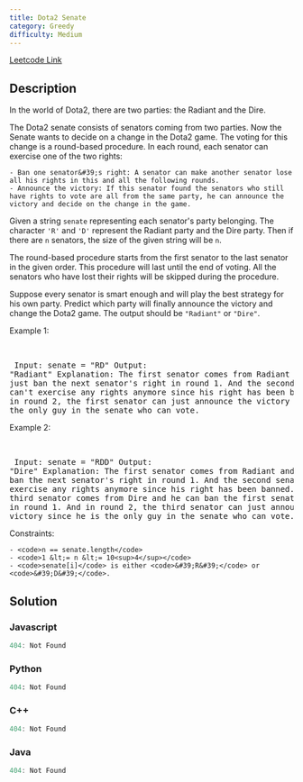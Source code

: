 ```yaml
---
title: Dota2 Senate
category: Greedy
difficulty: Medium
---
```


<Callout>

[Leetcode Link](https://leetcode.com/problems/dota2-senate)

</Callout>

## Description
In the world of Dota2, there are two parties: the Radiant and the Dire.

The Dota2 senate consists of senators coming from two parties. Now the Senate wants to decide on a change in the Dota2 game. The voting for this change is a round-based procedure. In each round, each senator can exercise one of the two rights:


	- Ban one senator&#39;s right: A senator can make another senator lose all his rights in this and all the following rounds.
	- Announce the victory: If this senator found the senators who still have rights to vote are all from the same party, he can announce the victory and decide on the change in the game.


Given a string <code>senate</code> representing each senator&#39;s party belonging. The character <code>&#39;R&#39;</code> and <code>&#39;D&#39;</code> represent the Radiant party and the Dire party. Then if there are <code>n</code> senators, the size of the given string will be <code>n</code>.

The round-based procedure starts from the first senator to the last senator in the given order. This procedure will last until the end of voting. All the senators who have lost their rights will be skipped during the procedure.

Suppose every senator is smart enough and will play the best strategy for his own party. Predict which party will finally announce the victory and change the Dota2 game. The output should be <code>&quot;Radiant&quot;</code> or <code>&quot;Dire&quot;</code>.

 
Example 1:

<br /><pre className="overflow-x-auto">
Input: senate = &quot;RD&quot;
Output: &quot;Radiant&quot;
Explanation: 
The first senator comes from Radiant and he can just ban the next senator&#39;s right in round 1. 
And the second senator can&#39;t exercise any rights anymore since his right has been banned. 
And in round 2, the first senator can just announce the victory since he is the only guy in the senate who can vote.
</pre>

Example 2:

<br /><pre className="overflow-x-auto">
Input: senate = &quot;RDD&quot;
Output: &quot;Dire&quot;
Explanation: 
The first senator comes from Radiant and he can just ban the next senator&#39;s right in round 1. 
And the second senator can&#39;t exercise any rights anymore since his right has been banned. 
And the third senator comes from Dire and he can ban the first senator&#39;s right in round 1. 
And in round 2, the third senator can just announce the victory since he is the only guy in the senate who can vote.
</pre>

 
Constraints:


	- <code>n == senate.length</code>
	- <code>1 &lt;= n &lt;= 10<sup>4</sup></code>
	- <code>senate[i]</code> is either <code>&#39;R&#39;</code> or <code>&#39;D&#39;</code>.



## Solution

### Javascript
```javascript
404: Not Found
```
### Python
```python
404: Not Found
```
### C++
```cpp
404: Not Found
```
### Java
```java
404: Not Found
```



